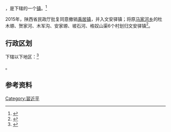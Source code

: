 {{中国乡级行政区
|景观照片文件名 = 梁家河红色教育 09.jpg
|景观照片描述 = 梁家河村知青旧居
|汉语拼音 = 
|其他语言 = 
|其他语言名称 = 
|旧称 = 
|地名出处 = 
|位置图文件名 = 
|位置图描述 = 
|自定义图片= 
|建置时间 = 
|政府驻地 = 
|毗邻 = 
|总面积 = 
|总人口年份 = 
|户籍人口 = 
|户籍人口年份 = 
|常住人口 = 
|常住人口年份 = 
|人口密度 = 
|GDP = 
|GDP年份 = 
|邮政编码 = 
|官方网站 = 
|网站名称 = 
|61/06/22/103/000}}

'''{{PAGENAMEBASE}}'''，是{{PRC admin/fullname|61/06/22/103/000|3}}下辖的一个[[行政建制镇|镇]]。<ref>{{PRC admin/ref sgc|{{PRC admin/parent|61/06/22/103/000}}}}</ref>

2015年，陕西省民政厅批复同意撤销[[禹居镇|禹居镇]]，并入文安驿镇；将原[[马家河乡|马家河乡]]的杜木塬、贺家河、木军沟、安家塬、坡石河、格奴山渠6个村划归文安驿镇<ref>{{Cite web |url=http://news.xinhuanet.com/local/2015-06/28/c_127959075.htm |title=陕西省民政厅关于陕西省乡镇行政区划调整的公告 |accessdate=2017-09-14 |archive-date=2017-09-13 |archive-url=https://web.archive.org/web/20170913183916/http://news.xinhuanet.com/local/2015-06/28/c_127959075.htm |dead-url=no }}</ref>。

== 行政区划 ==
{{PAGENAMEBASE}}下辖以下地区：<ref>{{PRC admin/ref sgc|61/06/22/103/000}}</ref>

{{PRC admin/children|61/06/22/103/000}}。

== 参考资料 ==
{{reflist}}

{{行政区划小作品}}
{{PRC admin/navcat|61/06/22/103/000}}

[[Category:習近平|Category:習近平]]